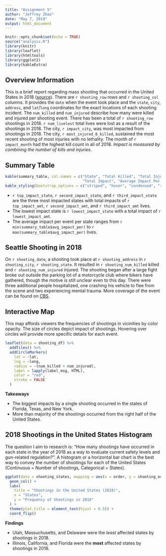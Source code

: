 ---
title: "Assignment 5"
author: "Jeffrey Zhao"
date: "May 7, 2019"
output: html_document
---

```{r setup, include = FALSE}
knitr::opts_chunk$set(echo = TRUE)
source("analysis.R")
library(knitr)
library(leaflet)
library(htmltools)
library(ggplot2)
library(kableExtra)
```


## Overview Information
This is a brief report regarding mass shooting that occurred in the United States in 2018 ([source](data/shootings-2018.csv)). There are ``r shooting_row`` rows and ``r shooting_col`` columns. It provides the `date` when the event took place and the `state`, `city`, `address`, and `lat`/`long` coordinates for the exact locations of each shooting incident. The `num_killed` and `num_injured` describe how many were killed and injured per shooting event. There has been a total of ``r shooting_row`` shootings in 2018. ``r num_livelost`` total lives were lost as a result of the shootings in 2018. The city, ``r impact_city``, was most impacted from shootings in 2018. The city, ``r most_injured_0_killed``, sustained the most recent shooting of most injuries with no lethality. The month of ``r impact_month`` had the highest kill count in all of 2018. _Impact is measured by combining the number of kills and injuries_.


## Summary Table
```{r summary_table, echo = FALSE}
kable(summary_table, col.names = c("State", "Total Killed", "Total Injured", 
                                   "Total Impact", "Average Impact Per Event")) %>% 
kable_styling(bootstrap_options = c("striped", "hover", "condensed", "responsive"))
```

- ``r top_impact_state``, ``r second_impact_state``, and ``r third_impact_state`` are the three most impacted states with total impacts of ``r top_impact_amt``, ``r second_impact_amt``, and ``r third_impact_amt`` lives. 
- The lowest impact state is ``r lowest_impact_state`` with a total impact of ``r lowest_impact_amt``.
- The average impact per event per state ranges from ``r min(summary_table$avg_impact_per)`` to ``r max(summary_table$avg_impact_per)`` lives. 

## Seattle Shooting in 2018
On `r shooting_date`, a shooting took place at `r shooting_address` in `r shooting_city`, `r shooting_state`. It resulted in `r shooting_num_killed` killed and `r shooting_num_injured` injured. The shooting began after a large fight broke out outside the parking lot of a motorcycle club where bikers have gathered, though the motive is still unclear even to this day. There were three additional people hospitalized, one crashing his vehicle to flee from the scene and two experiencing mental trauma. More coverage of the event can be found on [CBS](https://www.cbsnews.com/news/skyway-washington-shooting-biker-club-fight-near-seattle-today-2018-04-29/).

## Interactive Map
This map affords viewers the frequencies of shootings in vicinities by color opacity. The size of circles depict impact of shootings. Hovering over circles will provide more specific details for each event.

```{r interactive_shooting, echo = FALSE}
leaflet(data = shooting_df) %>% 
  addTiles() %>% 
  addCircleMarkers(
    lat = ~lat,
    lng = ~long,
    radius = ~(num_killed + num_injured),
    label = lapply(label_msg, HTML),
    color = "red",
    stroke = FALSE
  )

```

**Takeaways**

- The biggest impacts by a single shooting occurred in the states of Florida, Texas, and New York. 
- More than majority of the shootings occurred from the right half of the United States.

## 2018 Shootings in the United States Histogram
The question I aim to research is: "How many shootings have occurred in each state in the year of 2018 as a way to evaluate current safety levels and gun-related regulation?". A histogram or a horizontal bar chart is the best way to convey the number of shootings for each of the United States (Continuous = Number of shootings, Categorical = States). 

```{r states_histo, echo = FALSE}
ggplot(data = shooting_states, mapping = aes(x = order, y = shooting_occurrences)) +
  geom_col() +
  labs(
    title = "Shootings in the United States (2018)",
    x = "States", 
    y = "Frequency of Shootings in 2018"
  ) +
  theme(plot.title = element_text(hjust = 0.5)) +
  coord_flip()

```

**Findings**

- Utah, Massuchusetts, and Delaware were the _least_ affected states by shootings in 2018.
- Illinois, California, and Florida were the **most** affected states by shootings in 2018.


